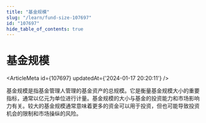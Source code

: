 ```yaml
---
title: "基金规模"
slug: "/learn/fund-size-107697"
id: "107697"
hide_table_of_contents: true
---
```



# 基金规模

<ArticleMeta id={107697} updatedAt={'2024-01-17 20:20:11'} />
<div className='border-solid border-b border-t-0 my-4 border-[var(--ifm-color-gray-300)]' />

基金规模是指基金管理人管理的基金资产的总规模。它是衡量基金规模大小的重要指标，通常以亿元为单位进行计量。基金规模的大小与基金的投资能力和市场影响力有关。较大的基金规模通常意味着更多的资金可以用于投资，但也可能导致投资机会的限制和市场操纵的风险。
